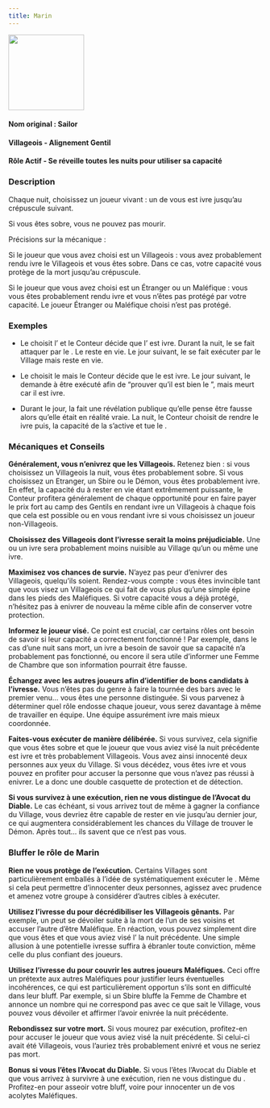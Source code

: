 ```yaml
---
title: Marin
---
```



<img src='/img/blood-on-the-clocktower/roles/marin.png' height='150' />

<Role MARIN header />

#### Nom original : Sailor
#### Villageois - Alignement Gentil
#### Rôle Actif - Se réveille toutes les nuits pour utiliser sa capacité

### Description

Chaque nuit, choisissez un joueur vivant : un de vous est ivre jusqu’au crépuscule suivant.

Si vous êtes sobre, vous ne pouvez pas mourir.

Précisions sur la mécanique :

Si le joueur que vous avez choisi est un Villageois : vous avez probablement rendu ivre le Villageois et vous êtes sobre. Dans ce cas, votre capacité vous protège de la mort jusqu’au crépuscule.

Si le joueur que vous avez choisi est un Étranger ou un Maléfique : vous vous êtes probablement rendu ivre et vous n’êtes pas protégé par votre capacité. Le joueur Étranger ou Maléfique choisi n’est pas protégé.

### Exemples

- Le <Role MARIN /> choisit l’<Role EXORCISTE /> et le Conteur décide que l’<Role EXORCISTE /> est ivre. Durant la nuit, le <Role MARIN /> se fait attaquer par le <Role SHABALOTH />. Le <Role MARIN /> reste en vie. Le jour suivant, le <Role MARIN /> se fait exécuter par le Village mais reste en vie.

- Le <Role MARIN /> choisit le <Role CONSPIRATEUR /> mais le Conteur décide que le <Role MARIN /> est ivre. Le jour suivant, le <Role MARIN /> demande à être exécuté afin de “prouver qu’il est bien le <Role MARIN />”, mais meurt car il est ivre.

- Durant le jour, la <Role COMMERE /> fait une révélation publique qu’elle pense être fausse alors qu’elle était en réalité vraie. La nuit, le Conteur choisit de rendre le <Role MARIN /> ivre puis, la capacité de la <Role COMMERE /> s’active et tue le <Role MARIN />.

### Mécaniques et Conseils

**Généralement, vous n’enivrez que les Villageois.** Retenez bien : si vous choisissez un Villageois la nuit, vous êtes probablement sobre. Si vous choisissez un Etranger, un Sbire ou le Démon, vous êtes probablement ivre. En effet, la capacité du <Role MARIN /> à rester en vie étant extrêmement puissante, le Conteur profitera généralement de chaque opportunité pour en faire payer le prix fort au camp des Gentils en rendant ivre un Villageois à chaque fois que cela est possible ou en vous rendant ivre si vous choisissez un joueur non-Villageois.

**Choisissez des Villageois dont l’ivresse serait la moins préjudiciable.** Une <Role MAMIE /> ou un <Role FOU /> ivre sera probablement moins nuisible au Village qu’un <Role EXORCISTE /> ou même une <Role COURTISANE /> ivre.

**Maximisez vos chances de survie.** N’ayez pas peur d’enivrer des Villageois, quelqu’ils soient. Rendez-vous compte : vous êtes invincible tant que vous visez un Villageois ce qui fait de vous plus qu’une simple épine dans les pieds des Maléfiques. Si votre capacité vous a déjà protégé, n’hésitez pas à enivrer de nouveau la même cible afin de conserver votre protection.

**Informez le joueur visé.** Ce point est crucial, car certains rôles ont besoin de savoir si leur capacité a correctement fonctionné ! Par exemple, dans le cas d’une nuit sans mort, un <Role AUBERGISTE /> ivre a besoin de savoir que sa capacité n’a probablement pas fonctionné, ou encore il sera utile d’informer une Femme de Chambre que son information pourrait être fausse.

**Échangez avec les autres joueurs afin d’identifier de bons candidats à l’ivresse.** Vous n’êtes pas du genre à faire la tournée des bars avec le premier venu… vous êtes une personne distinguée. Si vous parvenez à déterminer quel rôle endosse chaque joueur, vous serez davantage à même de travailler en équipe. Une équipe assurément ivre mais mieux coordonnée.

**Faites-vous exécuter de manière délibérée.** Si vous survivez, cela signifie que vous êtes sobre et que le joueur que vous aviez visé la nuit précédente est ivre et très probablement Villageois. Vous avez ainsi innocenté deux personnes aux yeux du Village. Si vous décédez, vous êtes ivre et vous pouvez en profiter pour accuser la personne que vous n’avez pas réussi à enivrer. Le <Role MARIN /> a donc une double casquette de protection et de détection.

**Si vous survivez à une exécution, rien ne vous distingue de l’Avocat du Diable.** Le cas échéant, si vous arrivez tout de même à gagner la confiance du Village, vous devriez être capable de rester en vie jusqu’au dernier jour, ce qui augmentera considérablement les chances du Village de trouver le Démon. Après tout… ils savent que ce n’est pas vous.

### Bluffer le rôle de Marin

**Rien ne vous protège de l’exécution.** Certains Villages sont particulièrement emballés à l’idée de systématiquement exécuter le <Role MARIN />. Même si cela peut permettre d’innocenter deux personnes, agissez avec prudence et amenez votre groupe à considérer d’autres cibles à exécuter.

**Utilisez l’ivresse du <Role MARIN /> pour décrédibiliser les Villageois gênants.** Par exemple, un <Role HERBORISTE /> peut se dévoiler suite à la mort de l’un de ses voisins et accuser l’autre d’être Maléfique. En réaction, vous pouvez simplement dire que vous êtes <Role MARIN /> et que vous aviez visé l’<Role HERBORISTE /> la nuit précédente. Une simple allusion à une potentielle ivresse suffira à ébranler toute conviction, même celle du plus confiant des joueurs.

**Utilisez l’ivresse du <Role MARIN /> pour couvrir les autres joueurs Maléfiques.** Ceci offre un prétexte aux autres Maléfiques pour justifier leurs éventuelles incohérences, ce qui est particulièrement opportun s’ils sont en difficulté dans leur bluff. Par exemple, si un Sbire bluffe la Femme de Chambre et annonce un nombre qui ne correspond pas avec ce que sait le Village, vous pouvez vous dévoiler <Role MARIN /> et affirmer l’avoir enivrée la nuit précédente.

**Rebondissez sur votre mort.** Si vous mourez par exécution, profitez-en pour accuser le joueur que vous aviez visé la nuit précédente. Si celui-ci avait été Villageois, vous l’auriez très probablement enivré et vous ne seriez pas mort.

**Bonus si vous l’êtes l’Avocat du Diable.** Si vous l’êtes l’Avocat du Diable et que vous arrivez à survivre à une exécution, rien ne vous distingue du <Role MARIN />. Profitez-en pour asseoir votre bluff, voire pour innocenter un de vos acolytes Maléfiques.

